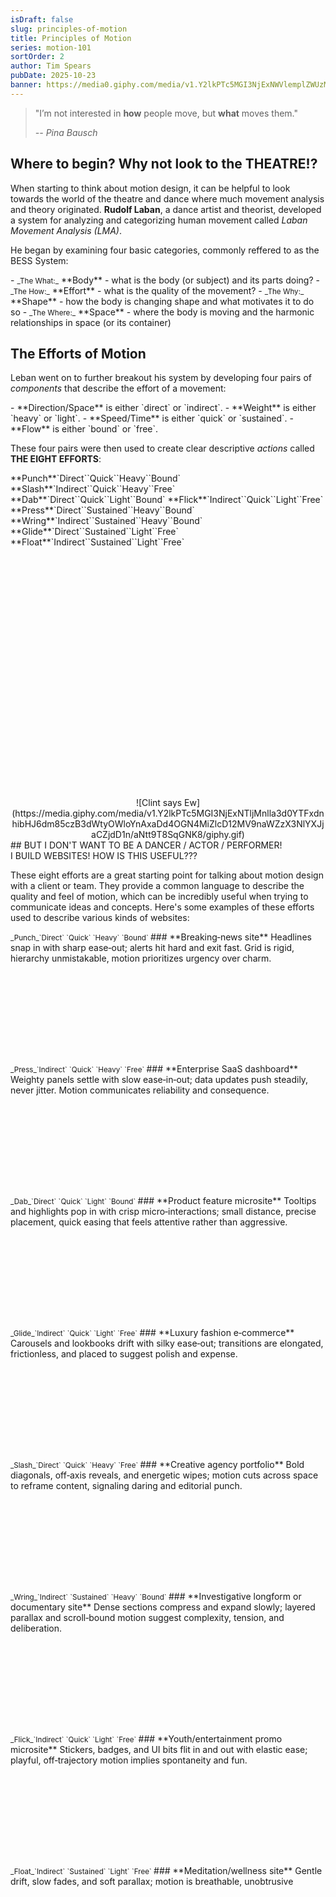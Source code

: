 ```yaml
---
isDraft: false
slug: principles-of-motion
title: Principles of Motion
series: motion-101
sortOrder: 2
author: Tim Spears
pubDate: 2025-10-23
banner: https://media0.giphy.com/media/v1.Y2lkPTc5MGI3NjExNWVlemplZWUzM2pzbWRrMXIwNjBqaTNpeWdsczNwcnB3d21zMHZoYyZlcD12MV9pbnRlcm5hbF9naWZfYnlfaWQmY3Q9Zw/BhqCNnw7Zpj0c/giphy.gif
---
```


> "I’m not interested in **how** people move, but **what** moves them."
>
> <cite>-- Pina Bausch</cite>


## Where to begin? Why not look to the THEATRE!?

When starting to think about motion design, it can be helpful to look towards the world of the theatre and dance where much movement analysis and theory originated.
**Rudolf Laban**, a dance artist and theorist, developed a system for analyzing and categorizing human movement called _Laban Movement Analysis (LMA)_.

He began by examining four basic categories, commonly reffered to as the BESS System:
<div style="font-size: var(--font-size-xl);">
- <small>_The What:_</small> **Body** - what is the body (or subject) and its parts doing?
- <small>_The How:_</small> **Effort** - what is the quality of the movement?
- <small>_The Why:_</small> **Shape** - how the body is changing shape and what motivates it to do so
- <small>_The Where:_</small> **Space** - where the body is moving and the harmonic relationships in space (or its container)
</div>

## The Efforts of Motion
Leban went on to further breakout his system by developing four pairs of _components_ that describe the effort of a movement:

<div style="font-size: var(--font-size-xl);">
- **Direction/Space** is either `direct` or `indirect`.
- **Weight** is either `heavy` or `light`.
- **Speed/Time** is either `quick` or `sustained`.
- **Flow** is either `bound` or `free`.
</div>

These four pairs were then used to create clear descriptive _actions_ called **THE EIGHT EFFORTS**:
<div class="grid-table" style="--grid-table-columns: repeat(5, 1fr);">
   <span>**Punch**</span><span>`Direct`</span><span>`Quick`</span><span>`Heavy`</span><span>`Bound`</span>
   <span>**Slash**</span><span>`Indirect`</span><span>`Quick`</span><span>`Heavy`</span><span>`Free`</span>
   <span>**Dab**</span><span>`Direct`</span><span>`Quick`</span><span>`Light`</span><span>`Bound`</span>
   <span>**Flick**</span><span>`Indirect`</span><span>`Quick`</span><span>`Light`</span><span>`Free`</span>
   <span>**Press**</span><span>`Direct`</span><span>`Sustained`</span><span>`Heavy`</span><span>`Bound`</span>
   <span>**Wring**</span><span>`Indirect`</span><span>`Sustained`</span><span>`Heavy`</span><span>`Bound`</span>
   <span>**Glide**</span><span>`Direct`</span><span>`Sustained`</span><span>`Light`</span><span>`Free`</span>
   <span>**Float**</span><span>`Indirect`</span><span>`Sustained`</span><span>`Light`</span><span>`Free`</span>
</div>

<div style="text-align: center; margin: 10vb auto 0;">
![Clint says Ew](https://media.giphy.com/media/v1.Y2lkPTc5MGI3NjExNTljMnlla3d0YTFxdnhibHJ6dm85czB3dWtyOWloYnAxaDd4OGN4MiZlcD12MV9naWZzX3NlYXJjaCZjdD1n/aNtt9T8SqGNK8/giphy.gif)
</div>
## BUT I DON'T WANT TO BE A DANCER / ACTOR / PERFORMER!<br/> I BUILD WEBSITES! HOW IS THIS USEFUL???

These eight efforts are a great starting point for talking about motion design with a client or team. They provide a common language to describe the quality and feel of motion, which can be incredibly useful when trying to communicate ideas and concepts.
Here's some examples of these efforts used to describe various kinds of websites:

<div style="font-size: var(--font-size-xl); display: grid; gap: 4vb;">
<div>
<small>_Punch_`Direct` `Quick` `Heavy` `Bound` </small>
### **Breaking‑news site**
Headlines snap in with sharp ease‑out; alerts hit hard and exit fast. Grid is rigid, hierarchy unmistakable, motion prioritizes urgency over charm.
</div>
<div>
<small>_Press_`Indirect` `Quick` `Heavy` `Free` </small>
### **Enterprise SaaS dashboard**
Weighty panels settle with slow ease‑in‑out; data updates push steadily, never jitter. Motion communicates reliability and consequence.
</div>
<div>
<small>_Dab_`Direct` `Quick` `Light` `Bound` </small>
### **Product feature microsite**
Tooltips and highlights pop in with crisp micro‑interactions; small distance, precise placement, quick easing that feels attentive rather than aggressive.
</div>
<div>
<small>_Glide_`Indirect` `Quick` `Light` `Free` </small>
### **Luxury fashion e‑commerce**
Carousels and lookbooks drift with silky ease‑out; transitions are elongated, frictionless, and placed to suggest polish and expense.
</div>
<div>
<small>_Slash_`Direct` `Quick` `Heavy` `Free` </small>
### **Creative agency portfolio**
Bold diagonals, off‑axis reveals, and energetic wipes; motion cuts across space to reframe content, signaling daring and editorial punch.
</div>
<div>
<small>_Wring_`Indirect` `Sustained` `Heavy` `Bound` </small>
### **Investigative longform or documentary site**
Dense sections compress and expand slowly; layered parallax and scroll‑bound motion suggest complexity, tension, and deliberation.
</div>
<div>
<small>_Flick_`Indirect` `Quick` `Light` `Free` </small>
### **Youth/entertainment promo microsite**
Stickers, badges, and UI bits flit in and out with elastic ease; playful, off‑trajectory motion implies spontaneity and fun.
</div>
<div>
<small>_Float_`Indirect` `Sustained` `Light` `Free` </small>
### **Meditation/wellness site**
Gentle drift, slow fades, and soft parallax; motion is breathable, unobtrusive
</div>
</div>